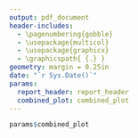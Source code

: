 ```yaml
---
output: pdf_document
header-includes:
  - \pagenumbering{gobble}
  - \usepackage{multicol}
  - \usepackage{graphicx}
  - \graphicspath{ {.} }
geometry: margin = 0.25in
date: "`r Sys.Date()`"
params:
  report_header: report_header
  combined_plot: combined_plot
---
```

\begin{multicols}{2} % Create a 2-column layout to hold the header logo, player name, and date range

% Left Column - Player Name
\vfill
\large\textbf{`r paste0(params$report_header[[1]], " Pitching")`} % Player name
\vfill

\columnbreak % Move to the second column

% Right Column - Date Range
\vfill
\large\textbf{`r paste0(params$report_header[[2]], " to ", params$report_header[[3]])`} % Date range
\vfill

\end{multicols}

```r
params$combined_plot
```